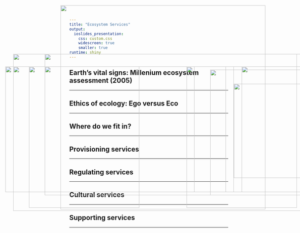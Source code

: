 ```yaml
---
title: "Ecosystem Services"
output: 
  ioslides_presentation:
    css: custom.css
    widescreen: true
    smaller: true
runtime: shiny
---
```


<!-- ## -->

<!-- <IMG STYLE="position:absolute; TOP:50px; LEFT:125px; WIDTH:800px; HEIGHT:600px" SRC="images/biodiverse.png"> -->

## Earth's vital signs: Millenium ecosystem assessment (2005)
<hr>

<IMG STYLE="position:absolute; TOP:180px; LEFT:50px; WIDTH:1000px; HEIGHT:500px" SRC="images/ma2005.png">

## Ethics of ecology: Ego versus Eco
<hr>

<IMG STYLE="position:absolute; TOP:180px; LEFT:150px; WIDTH:800px; HEIGHT:450px" SRC="images/ethics.jpg">

## Where do we fit in?
<hr>

<IMG STYLE="position:absolute; TOP:220px; LEFT:25px; WIDTH:600px; HEIGHT:400px" SRC="images/humansfood.jpeg">

<IMG STYLE="position:absolute; TOP:230px; LEFT:675px; WIDTH:400px; HEIGHT:400px" SRC="images/trophic.png">

## 

<IMG STYLE="position:absolute; TOP:25px; LEFT:200px; WIDTH:650px; HEIGHT:650px" SRC="images/Ecosystem-Services2.png">

## Provisioning services
<hr>

<IMG STYLE="position:absolute; TOP:220px; LEFT:150px; WIDTH:800px; HEIGHT:400px" SRC="images/provision.png">

## Regulating services
<hr>

<IMG STYLE="position:absolute; TOP:220px; LEFT:100px; WIDTH:350px; HEIGHT:450px" SRC="images/catskills2.jpg">

<IMG STYLE="position:absolute; TOP:220px; LEFT:600px; WIDTH:350px; HEIGHT:450px" SRC="images/catskills.jpg">

## Cultural services
<hr>

<IMG STYLE="position:absolute; TOP:220px; LEFT:50px; WIDTH:700px; HEIGHT:400px" SRC="images/cultural.png">

<IMG STYLE="position:absolute; TOP:220px; LEFT:775px; WIDTH:300px; HEIGHT:400px" SRC="images/birding.jpg">

<!-- ## Are we disconnected from nature? -->
<!-- <hr> -->

<!-- <IMG STYLE="position:absolute; TOP:220px; LEFT:25px; WIDTH:600px; HEIGHT:400px" SRC="images/naturewords.png"> -->

<!-- <IMG STYLE="position:absolute; TOP:260px; LEFT:625px; WIDTH:450px; HEIGHT:300px" SRC="images/outdoors.jpg"> -->

## Supporting services
<hr>

<IMG STYLE="position:absolute; TOP:220px; LEFT:25px; WIDTH:700px; HEIGHT:400px" SRC="images/bees.png">

<IMG STYLE="position:absolute; TOP:275px; LEFT:750px; WIDTH:300px; HEIGHT:300px" SRC="images/chinaapple.jpg">

<!-- ## Conservation and restoration -->
<!-- <hr> -->

<!-- <IMG STYLE="position:absolute; TOP:220px; LEFT:150px; WIDTH:800px; HEIGHT:400px" SRC="images/pest_recovery.jpg"> -->

<!-- ## The importance of connectedness -->
<!-- <hr> -->

<!-- <IMG STYLE="position:absolute; TOP:175px; LEFT:100px; WIDTH:300px; HEIGHT:450px" SRC="images/corridors.jpg"> -->

<!-- <IMG STYLE="position:absolute; TOP:175px; LEFT:500px; WIDTH:550px; HEIGHT:450px" SRC="images/corridors2.jpg"> -->

<!-- ## -->

<!-- <IMG STYLE="position:absolute; TOP:75px; LEFT:100px; WIDTH:900px; HEIGHT:600px" SRC="images/agri.jpg"> -->

<!-- ##  -->

<!-- <IMG STYLE="position:absolute; TOP:150px; LEFT:100px; WIDTH:900px; HEIGHT:450px" SRC="images/urban.png"> -->